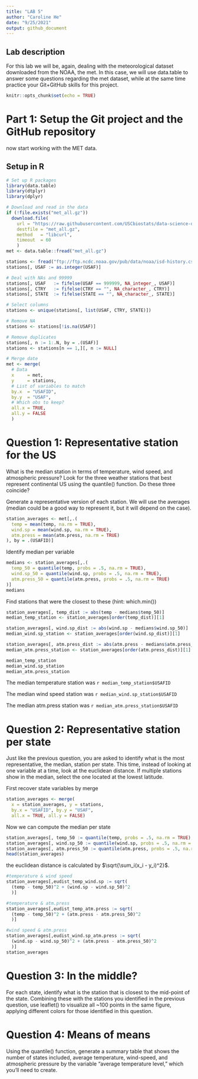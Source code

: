 ```yaml
---
title: "LAB 5"
author: "Caroline He"
date: "9/25/2021"
output: github_document
---
```


## Lab description
For this lab we will be, again, dealing with the meteorological dataset downloaded from the NOAA, the met. In this case, we will use data.table to answer some questions regarding the met dataset, while at the same time practice your Git+GitHub skills for this project.

```r
knitr::opts_chunk$set(echo = TRUE)
```

# Part 1: Setup the Git project and the GitHub repository
now start working with the MET data.

## Setup in R
```r
# Set up R packages
library(data.table)
library(dtplyr)
library(dplyr)
```

```r
# Download and read in the data
if (!file.exists("met_all.gz"))
  download.file(
    url = "https://raw.githubusercontent.com/USCbiostats/data-science-data/master/02_met/met_all.gz",
    destfile = "met_all.gz",
    method   = "libcurl",
    timeout  = 60
    )
met <- data.table::fread("met_all.gz")

stations <- fread("ftp://ftp.ncdc.noaa.gov/pub/data/noaa/isd-history.csv")
stations[, USAF := as.integer(USAF)]

# Deal with NAs and 99999
stations[, USAF   := fifelse(USAF == 999999, NA_integer_, USAF)]
stations[, CTRY   := fifelse(CTRY == "", NA_character_, CTRY)]
stations[, STATE  := fifelse(STATE == "", NA_character_, STATE)]

# Select columns
stations <- unique(stations[, list(USAF, CTRY, STATE)])

# Remove NA
stations <- stations[!is.na(USAF)]

# Remove duplicates
stations[, n := 1:.N, by = .(USAF)]
stations <- stations[n == 1,][, n := NULL]

# Merge date
met <- merge(
  # Data
  x     = met,      
  y     = stations, 
  # List of variables to match
  by.x  = "USAFID",
  by.y  = "USAF", 
  # Which obs to keep?
  all.x = TRUE,      
  all.y = FALSE
  ) 
```

# Question 1: Representative station for the US
What is the median station in terms of temperature, wind speed, and atmospheric pressure? Look for the three weather stations that best represent continental US using the quantile() function. Do these three coincide?

Generate a representative version of each station. We will use the averages (median could be a good way to represent it, but it will depend on the case).
```r
station_averages <- met[,.(
  temp = mean(temp, na.rm = TRUE),
  wind.sp = mean(wind.sp, na.rm = TRUE),
  atm.press = mean(atm.press, na.rm = TRUE)
), by = .(USAFID)]
```

Identify median per variable
```r
medians <- station_averages[,.(
  temp_50 = quantile(temp, probs = .5, na.rm = TRUE),
  wind.sp_50 = quantile(wind.sp, probs = .5, na.rm = TRUE),
  atm.press_50 = quantile(atm.press, probs = .5, na.rm = TRUE)
)]
medians
```

Find stations that were the closest to these (hint: which.min())
```r
station_averages[, temp_dist := abs(temp - medians$temp_50)]
median_temp_station <- station_averages[order(temp_dist)][1] 

station_averages[, wind.sp_dist := abs(wind.sp - medians$wind.sp_50)]
median_wind.sp_station <- station_averages[order(wind.sp_dist)][1] 

station_averages[, atm.press_dist := abs(atm.press - medians$atm.press_50)]
median_atm.press_station <- station_averages[order(atm.press_dist)][1] 

median_temp_station
median_wind.sp_station
median_atm.press_station
```
The median temperature station was `r median_temp_station$USAFID`

The median wind speed station was `r median_wind.sp_station$USAFID`

The median atm.press station was `r median_atm.press_station$USAFID`


# Question 2: Representative station per state
Just like the previous question, you are asked to identify what is the most representative, the median, station per state. This time, instead of looking at one variable at a time, look at the euclidean distance. If multiple stations show in the median, select the one located at the lowest latitude.

First recover state variables by merge
```r
station_averages <- merge(
  x = station_averages, y = stations, 
  by.x = "USAFID", by.y = "USAF",
  all.x = TRUE, all.y = FALSE)
```

Now we can compute the median per state
```r
station_averages[, temp_50 := quantile(temp, probs = .5, na.rm = TRUE), by = STATE]
station_averages[, wind.sp_50 := quantile(wind.sp, probs = .5, na.rm = TRUE), by = STATE]
station_averages[, atm.press_50 := quantile(atm.press, probs = .5, na.rm = TRUE), by = STATE]
head(station_averages)
```

the euclidean distance is calculated by $\sqrt{\sum_i(x_i - y_i)^2}$.
```r
#temperature & wind speed
station_averages[,eudist_temp_wind.sp := sqrt(
  (temp - temp_50)^2 + (wind.sp - wind.sp_50)^2
  )]
```

```r
#temperature & atm.press
station_averages[,eudist_temp_atm.press := sqrt(
  (temp - temp_50)^2 + (atm.press - atm.press_50)^2
  )]
```

```r
#wind speed & atm.press
station_averages[,eudist_wind.sp_atm.press := sqrt(
  (wind.sp - wind.sp_50)^2 + (atm.press - atm.press_50)^2
  )]
station_averages
```

# Question 3: In the middle?
For each state, identify what is the station that is closest to the mid-point of the state. Combining these with the stations you identified in the previous question, use leaflet() to visualize all ~100 points in the same figure, applying different colors for those identified in this question.


# Question 4: Means of means
Using the quantile() function, generate a summary table that shows the number of states included, average temperature, wind-speed, and atmospheric pressure by the variable “average temperature level,” which you’ll need to create.






